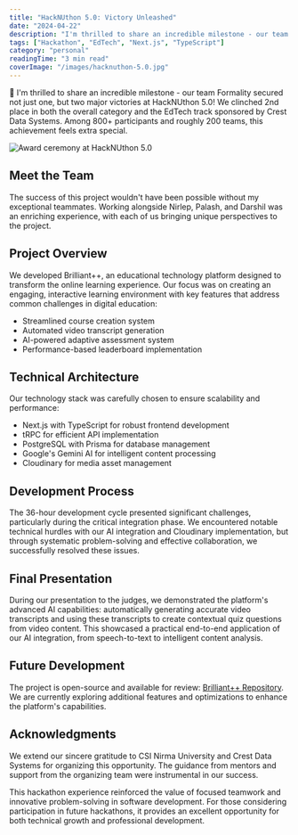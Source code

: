 ```yaml
---
title: "HackNUthon 5.0: Victory Unleashed"
date: "2024-04-22"
description: "I'm thrilled to share an incredible milestone - our team Formality secured not just one, but two major victories at HackNUthon 5.0! We clinched 2nd place..."
tags: ["Hackathon", "EdTech", "Next.js", "TypeScript"]
category: "personal"
readingTime: "3 min read"
coverImage: "/images/hacknuthon-5.0.jpg"
---
```


🎉 I'm thrilled to share an incredible milestone - our team Formality secured not just one, but two major victories at HackNUthon 5.0! We clinched 2nd place in both the overall category and the EdTech track sponsored by Crest Data Systems. Among 800+ participants and roughly 200 teams, this achievement feels extra special.

![Award ceremony at HackNUthon 5.0](/images/hacknuthon-5.0.jpg)

## Meet the Team

The success of this project wouldn't have been possible without my exceptional teammates. Working alongside Nirlep, Palash, and Darshil was an enriching experience, with each of us bringing unique perspectives to the project.

## Project Overview

We developed Brilliant++, an educational technology platform designed to transform the online learning experience. Our focus was on creating an engaging, interactive learning environment with key features that address common challenges in digital education:

- Streamlined course creation system
- Automated video transcript generation
- AI-powered adaptive assessment system
- Performance-based leaderboard implementation

## Technical Architecture

Our technology stack was carefully chosen to ensure scalability and performance:
- Next.js with TypeScript for robust frontend development
- tRPC for efficient API implementation
- PostgreSQL with Prisma for database management
- Google's Gemini AI for intelligent content processing
- Cloudinary for media asset management

## Development Process

The 36-hour development cycle presented significant challenges, particularly during the critical integration phase. We encountered notable technical hurdles with our AI integration and Cloudinary implementation, but through systematic problem-solving and effective collaboration, we successfully resolved these issues.

## Final Presentation

During our presentation to the judges, we demonstrated the platform's advanced AI capabilities: automatically generating accurate video transcripts and using these transcripts to create contextual quiz questions from video content. This showcased a practical end-to-end application of our AI integration, from speech-to-text to intelligent content analysis.

## Future Development

The project is open-source and available for review: [Brilliant++ Repository](https://github.com/yuvrajsinh5252/brilliant-plus-plus). We are currently exploring additional features and optimizations to enhance the platform's capabilities.

## Acknowledgments

We extend our sincere gratitude to CSI Nirma University and Crest Data Systems for organizing this opportunity. The guidance from mentors and support from the organizing team were instrumental in our success.

This hackathon experience reinforced the value of focused teamwork and innovative problem-solving in software development. For those considering participation in future hackathons, it provides an excellent opportunity for both technical growth and professional development.